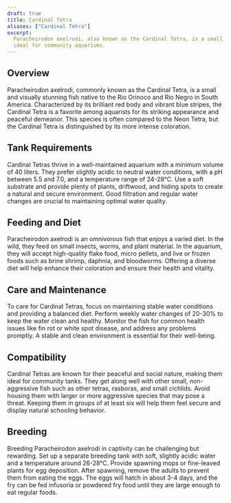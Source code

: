 ```yaml
---
draft: true
title: Cardinal Tetra
aliases: ["Cardinal Tetra"]
excerpt:
  Paracheirodon axelrodi, also known as the Cardinal Tetra, is a small, vibrant fish with striking red and blue colors,
  ideal for community aquariums.
---
```


## Overview

Paracheirodon axelrodi, commonly known as the Cardinal Tetra, is a small and visually stunning fish native to the Rio
Orinoco and Rio Negro in South America. Characterized by its brilliant red body and vibrant blue stripes, the Cardinal
Tetra is a favorite among aquarists for its striking appearance and peaceful demeanor. This species is often compared to
the Neon Tetra, but the Cardinal Tetra is distinguished by its more intense coloration.

## Tank Requirements

Cardinal Tetras thrive in a well-maintained aquarium with a minimum volume of 40 liters. They prefer slightly acidic to
neutral water conditions, with a pH between 5.5 and 7.0, and a temperature range of 24-28°C. Use a soft substrate and
provide plenty of plants, driftwood, and hiding spots to create a natural and secure environment. Good filtration and
regular water changes are crucial to maintaining optimal water quality.

## Feeding and Diet

Paracheirodon axelrodi is an omnivorous fish that enjoys a varied diet. In the wild, they feed on small insects, worms,
and plant material. In the aquarium, they will accept high-quality flake food, micro pellets, and live or frozen foods
such as brine shrimp, daphnia, and bloodworms. Offering a diverse diet will help enhance their coloration and ensure
their health and vitality.

## Care and Maintenance

To care for Cardinal Tetras, focus on maintaining stable water conditions and providing a balanced diet. Perform weekly
water changes of 20-30% to keep the water clean and healthy. Monitor the fish for common health issues like fin rot or
white spot disease, and address any problems promptly. A stable and clean environment is essential for their well-being.

## Compatibility

Cardinal Tetras are known for their peaceful and social nature, making them ideal for community tanks. They get along
well with other small, non-aggressive fish such as other tetras, rasboras, and small cichlids. Avoid housing them with
larger or more aggressive species that may pose a threat. Keeping them in groups of at least six will help them feel
secure and display natural schooling behavior.

## Breeding

Breeding Paracheirodon axelrodi in captivity can be challenging but rewarding. Set up a separate breeding tank with
soft, slightly acidic water and a temperature around 26-28°C. Provide spawning mops or fine-leaved plants for egg
deposition. After spawning, remove the adults to prevent them from eating the eggs. The eggs will hatch in about 3-4
days, and the fry can be fed infusoria or powdered fry food until they are large enough to eat regular foods.

